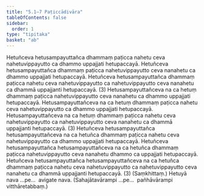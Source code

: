 ```yaml
---
title: "5.1–7 Paṭiccādivāra"
tableOfContents: false
sidebar:
  order: 1
type: "tipitaka"
basket: "ab"
---
```



<DynamicBreadcrumb />

<Division number="7">

<Paragraph number="23">
Hetuñceva hetusampayuttañca dhammaṃ paṭicca nahetu ceva nahetuvippayutto ca dhammo uppajjati hetupaccayā. Hetuñceva hetusampayuttañca dhammaṃ paṭicca nahetuvippayutto ceva nanahetu ca dhammo uppajjati hetupaccayā. Hetuñceva hetusampayuttañca dhammaṃ paṭicca nahetu ceva nahetuvippayutto ca nahetuvippayutto ceva nanahetu ca dhammā uppajjanti hetupaccayā. (3)
</Paragraph>

<Paragraph number="24">
Hetusampayuttañceva na ca hetuṃ dhammaṃ paṭicca nahetuvippayutto ceva nanahetu ca dhammo uppajjati hetupaccayā. Hetusampayuttañceva na ca hetuṃ dhammaṃ paṭicca nahetu ceva nahetuvippayutto ca dhammo uppajjati hetupaccayā. Hetusampayuttañceva na ca hetuṃ dhammaṃ paṭicca nahetu ceva nahetuvippayutto ca nahetuvippayutto ceva nanahetu ca dhammā uppajjanti hetupaccayā. (3)
</Paragraph>

<Paragraph number="25">
Hetuñceva hetusampayuttañca hetusampayuttañceva na ca hetuñca dhammaṃ paṭicca nahetu ceva nahetuvippayutto ca dhammo uppajjati hetupaccayā. Hetuñceva hetusampayuttañca hetusampayuttañceva na ca hetuñca dhammaṃ paṭicca nahetuvippayutto ceva nanahetu dhammo ca uppajjati hetupaccayā. Hetuñceva hetusampayuttañca hetusampayuttañceva na ca hetuñca dhammaṃ paṭicca nahetu ceva nahetuvippayutto ca nahetuvippayutto ceva nanahetu ca dhammā uppajjanti hetupaccayā. (3) (Saṃkhittaṃ.)
</Paragraph>

<Paragraph number="26">
Hetuyā nava …pe…  avigate nava. (Sahajātavārampi …pe…  pañhāvārampi vitthāretabbaṃ.)
</Paragraph>
</Division>